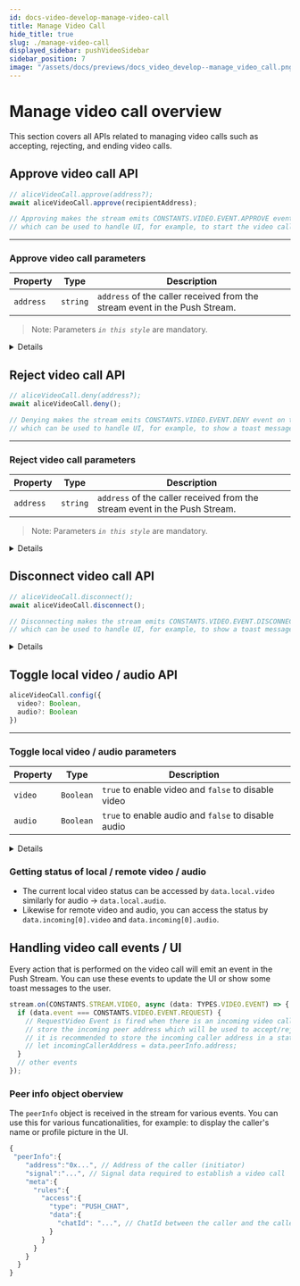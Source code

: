 ```yaml
---
id: docs-video-develop-manage-video-call
title: Manage Video Call
hide_title: true
slug: ./manage-video-call
displayed_sidebar: pushVideoSidebar
sidebar_position: 7
image: "/assets/docs/previews/docs_video_develop--manage_video_call.png"
---
```


# Manage video call overview

This section covers all APIs related to managing video calls such as accepting, rejecting, and ending video calls.

<head>
  <title>Manage Video Call | Push Video | Push Documentation</title>
</head>

## Approve video call API

```typescript
// aliceVideoCall.approve(address?);
await aliceVideoCall.approve(recipientAddress);

// Approving makes the stream emits CONSTANTS.VIDEO.EVENT.APPROVE event
// which can be used to handle UI, for example, to start the video call.
```

---

### Approve video call parameters

| Property  | Type     | Description                                                                |
| --------- | -------- | -------------------------------------------------------------------------- |
| `address` | `string` | `address` of the caller received from the stream event in the Push Stream. |

> Note: Parameters _`in this style`_ are mandatory.

<Details summary="Expected response">200 OK</Details>

## Reject video call API

```typescript
// aliceVideoCall.deny(address?);
await aliceVideoCall.deny();

// Denying makes the stream emits CONSTANTS.VIDEO.EVENT.DENY event on the call initiator's end
// which can be used to handle UI, for example, to show a toast message to the user.
```

---

### Reject video call parameters

| Property  | Type     | Description                                                                |
| --------- | -------- | -------------------------------------------------------------------------- |
| `address` | `string` | `address` of the caller received from the stream event in the Push Stream. |

> Note: Parameters _`in this style`_ are mandatory.

<Details summary="Expected response">200 OK</Details>

## Disconnect video call API

```typescript
// aliceVideoCall.disconnect();
await aliceVideoCall.disconnect();

// Disconnecting makes the stream emits CONSTANTS.VIDEO.EVENT.DISCONNECT event on the other end
// which can be used to handle UI, for example, to show a toast message to the user.
```

<Details summary="Expected response">200 OK</Details>

## Toggle local video / audio API

```typescript
aliceVideoCall.config({
  video?: Boolean,
  audio?: Boolean
})
```

---

### Toggle local video / audio parameters

| Property | Type      | Description                                         |
| -------- | --------- | --------------------------------------------------- |
| `video`  | `Boolean` | `true` to enable video and `false` to disable video |
| `audio`  | `Boolean` | `true` to enable audio and `false` to disable audio |

<Details summary="Expected response">200 OK</Details>

### Getting status of local / remote video / audio

- The current local video status can be accessed by `data.local.video` similarly for audio -> `data.local.audio`.
- Likewise for remote video and audio, you can access the status by `data.incoming[0].video` and `data.incoming[0].audio`.

## Handling video call events / UI

Every action that is performed on the video call will emit an event in the Push Stream. You can use these events to update the UI or show some toast messages to the user.

```typescript
stream.on(CONSTANTS.STREAM.VIDEO, async (data: TYPES.VIDEO.EVENT) => {
  if (data.event === CONSTANTS.VIDEO.EVENT.REQUEST) {
    // RequestVideo Event is fired when there is an incoming video call request
    // store the incoming peer address which will be used to accept/reject the call
    // it is recommended to store the incoming caller address in a state that is received
    // let incomingCallerAddress = data.peerInfo.address;
  }
  // other events
});
```

### Peer info object oberview

The `peerInfo` object is received in the stream for various events. You can use this for various funcationalities, for example: to display the caller's name or profile picture in the UI.

```typescript
{
 "peerInfo":{
    "address":"0x...", // Address of the caller (initiator)
    "signal":"...", // Signal data required to establish a video call
    "meta":{
      "rules":{
        "access":{
          "type": "PUSH_CHAT",
          "data":{
            "chatId": "...", // ChatId between the caller and the callee
          }
        }
      }
    }
  }
}
```
